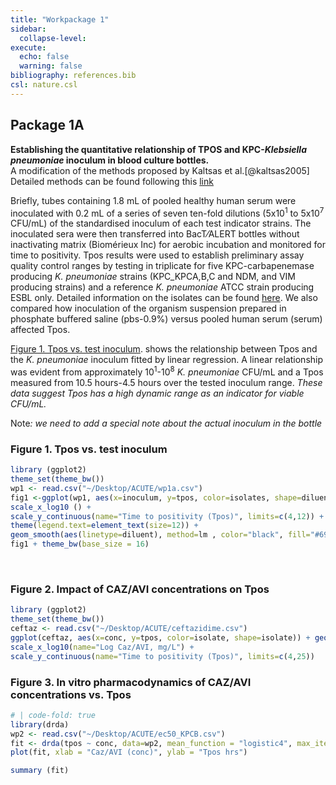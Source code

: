 ```yaml
---
title: "Workpackage 1"
sidebar:
  collapse-level: 
execute:
  echo: false
  warning: false
bibliography: references.bib
csl: nature.csl
---
```


## Package 1A

**Establishing the quantitative relationship of TPOS and KPC-*Klebsiella pneumoniae* inoculum in blood culture bottles.** <br> A modification of the methods proposed by Kaltsas et al.[@kaltsas2005] Detailed methods can be found following this [link](Protocols.html)

Briefly, tubes containing 1.8 mL of pooled healthy human serum were inoculated with 0.2 mL of a series of seven ten-fold dilutions (5x10^1^ to 5x10^7^ CFU/mL) of the standardised inoculum of each test indicator strains. The inoculated sera were then transferred into BacT⁄ALERT bottles without inactivating matrix (Biomérieux Inc) for aerobic incubation and monitored for time to positivity. Tpos results were used to establish preliminary assay quality control ranges by testing in triplicate for five KPC-carbapenemase producing *K. pneumoniae* strains (KPC_KPCA,B,C and NDM, and VIM producing strains) and a reference *K. pneumoniae* ATCC strain producing ESBL only. Detailed information on the isolates can be found [here](Protocols.html). We also compared how inoculation of the organism suspension prepared in phosphate buffered saline (pbs-0.9%) versus pooled human serum (serum) affected Tpos.

[Figure 1. Tpos vs. test inoculum]. shows the relationship between Tpos and the *K. pneumoniae* inoculum fitted by linear regression. A linear relationship was evident from approximately 10^1^-10^8^ *K. pneumoniae* CFU/mL and a Tpos measured from 10.5 hours-4.5 hours over the tested inoculum range. *These data suggest Tpos has a high dynamic range as an indicator for viable CFU/mL.*

::: {style="red"}
Note*: we need to add a special note about the actual inoculum in the bottle*
:::

### Figure 1. Tpos vs. test inoculum

```r
library (ggplot2)
theme_set(theme_bw())
wp1 <- read.csv("~/Desktop/ACUTE/wp1a.csv")
fig1 <-ggplot(wp1, aes(x=inoculum, y=tpos, color=isolates, shape=diluent, fill=isolates)) + geom_point(size=4, alpha = 0.5) + 
scale_x_log10 () +
scale_y_continuous(name="Time to positivity (Tpos)", limits=c(4,12)) +
theme(legend.text=element_text(size=12)) +
geom_smooth(aes(linetype=diluent), method=lm , color="black", fill="#69b3a2", se=TRUE, inherit.aes = TRUE )
fig1 + theme_bw(base_size = 16)

```

<br>

### Figure 2. Impact of CAZ/AVI concentrations on Tpos

```r
library (ggplot2)
theme_set(theme_bw())
ceftaz <- read.csv("~/Desktop/ACUTE/ceftazidime.csv")
ggplot(ceftaz, aes(x=conc, y=tpos, color=isolate, shape=isolate)) + geom_point(size=4, alpha = 0.7)+ 
scale_x_log10(name="Log Caz/AVI, mg/L") +
scale_y_continuous(name="Time to positivity (Tpos)", limits=c(4,25)) 

```

### Figure 3. In vitro pharmacodynamics of CAZ/AVI concentrations vs. Tpos

```r
# | code-fold: true
library(drda)
wp2 <- read.csv("~/Desktop/ACUTE/ec50_KPCB.csv")
fit <- drda(tpos ~ conc, data=wp2, mean_function = "logistic4", max_iter = 1000)
plot(fit, xlab = "Caz/AVI (conc)", ylab = "Tpos hrs")

```

```r
summary (fit)
```
